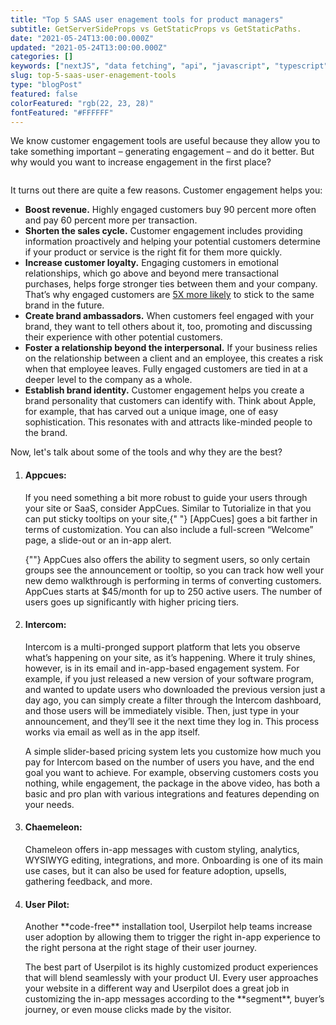 ```yaml
---
title: "Top 5 SAAS user enagement tools for product managers"
subtitle: GetServerSideProps vs GetStaticProps vs GetStaticPaths.
date: "2021-05-24T13:00:00.000Z"
updated: "2021-05-24T13:00:00.000Z"
categories: []
keywords: ["nextJS", "data fetching", "api", "javascript", "typescript"]
slug: top-5-saas-user-enagement-tools
type: "blogPost"
featured: false
colorFeatured: "rgb(22, 23, 28)"
fontFeatured: "#FFFFFF"
---
```


We know customer engagement tools are useful because they allow you to take something important – generating engagement – and do it better. But why would you want to increase engagement in the first place?

<Image
  src="/blog-assets/top-5-saas-user-enagement-tools/BJ-Fogg-model.png"
  alt=""
  className="w-full flex justify-center"
  height={400}
  width={400}
/>

It turns out there are quite a few reasons. Customer engagement helps you:

- **Boost revenue.** Highly engaged customers buy 90 percent more often and pay 60 percent more per transaction.
- **Shorten the sales cycle.** Customer engagement includes providing information proactively and helping your potential customers determine if your product or service is the right fit for them more quickly.
- **Increase customer loyalty.** Engaging customers in emotional relationships, which go above and beyond mere transactional purchases, helps forge stronger ties between them and your company. That’s why engaged customers are [5X more likely](https://www.visioncritical.com/blog/customer-loyalty-stats) to stick to the same brand in the future.
- **Create brand ambassadors.** When customers feel engaged with your brand, they want to tell others about it, too, promoting and discussing their experience with other potential customers.
- **Foster a relationship beyond the interpersonal.** If your business relies on the relationship between a client and an employee, this creates a risk when that employee leaves. Fully engaged customers are tied in at a deeper level to the company as a whole.
- **Establish brand identity.** Customer engagement helps you create a brand personality that customers can identify with. Think about Apple, for example, that has carved out a unique image, one of easy sophistication. This resonates with and attracts like-minded people to the brand.

Now, let's talk about some of the tools and why they are the best?

<ol>
  <li>
    <h4>Appcues:</h4>
    <p>
      If you need something a bit more robust to guide your users through your
      site or SaaS, consider AppCues. Similar to Tutorialize in that you can put
      sticky tooltips on your site,{" "}
      <Link href="http://www.appcues.com/">[AppCues]</Link> goes a bit farther
      in terms of customization. You can also include a full-screen “Welcome”
      page, a slide-out or an in-app alert.
    </p>
    <p>
      {""}
      <Highlight preset="ZUMTHOR">
        AppCues also offers the ability to segment users,
      </Highlight>
      so only certain groups see the announcement or tooltip, so you can track
      how well your new demo walkthrough is performing in terms of converting
      customers. AppCues starts at $45/month for up to 250 active users. The
      number of users goes up significantly with higher pricing tiers.
    </p>
  </li>
  <li>
    <h4>Intercom:</h4>
    <p>
      Intercom is a multi-pronged support platform that lets you observe what’s
      happening on your site, as it’s happening. Where it truly shines, however,
      is in its email and in-app-based engagement system. For example, if you
      just released a new version of your software program, and wanted to update
      users who downloaded the previous version just a day ago, you can simply
      create a filter through the Intercom dashboard, and those users will be
      immediately visible. Then, just type in your announcement, and they’ll see
      it the next time they log in. This process works via email as well as in
      the app itself.
    </p>
    <p>
      A simple slider-based pricing system lets you customize how much you pay
      for Intercom based on the number of users you have, and the end goal you
      want to achieve. For example, observing customers costs you nothing, while
      engagement, the package in the above video, has both a basic and pro plan
      with various integrations and features depending on your needs.
    </p>
  </li>
  <li>
    <h4>Chaemeleon:</h4>
    <p>
      Chameleon offers in-app messages with custom styling, analytics, WYSIWYG
      editing, integrations, and more. Onboarding is one of its main use cases,
      but it can also be used for feature adoption, upsells, gathering feedback,
      and more.
    </p>
  </li>
  <li>
    <h4>User Pilot:</h4>
    <p>
      Another **code-free** installation tool, Userpilot help teams increase
      user adoption by allowing them to trigger the right in-app experience to
      the right persona at the right stage of their user journey.
    </p>
    <p>
      The best part of Userpilot is its highly customized product experiences
      that will blend seamlessly with your product UI. Every user approaches
      your website in a different way and Userpilot does a great job in
      customizing the in-app messages according to the **segment**, buyer’s
      journey, or even mouse clicks made by the visitor.
    </p>
  </li>
</ol>
